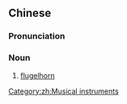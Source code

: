{{also|富鲁格号}}
==Chinese==
{{zh-forms|s=富鲁格号}}

===Pronunciation===
{{zh-pron
|m=fùlǔgéhào
|cat=n
}}

===Noun===
{{zh-noun}}

# [[flugelhorn]]

[[Category:zh:Musical instruments]]